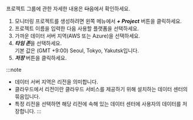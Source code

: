 프로젝트 그룹에 관한 자세한 내용은 ~~다음~~에서 확인하세요.

1. 모니터링 프로젝트를 생성하려면 왼쪽 메뉴에서 ***+ Project*** 버튼을 클릭하세요.
1. 프로젝트 이름을 입력한 다음 사용할 플랫폼을 선택하세요.
1. 가까운 데이터 서버 지역(AWS 또는 Azure)을 선택하세요.
1. ***타임 존***을 선택하세요.<br/>기본 값은 (GMT +9:00) Seoul, Tokyo, Yakutsk입니다.
1. ***저장*** 버튼을 클릭하세요.

:::note
* 데이터 서버 지역은 리전을 의미합니다.
* 클라우드에서 리전이란 클라우드 서비스를 제공하기 위해 설치하는 데이터 센터의 묶음입니다.
* 특정 리전을 선택하면 해당 리전에 속해 있는 데이터 센터에 사용자의 데이터를 저장합니다.
:::
